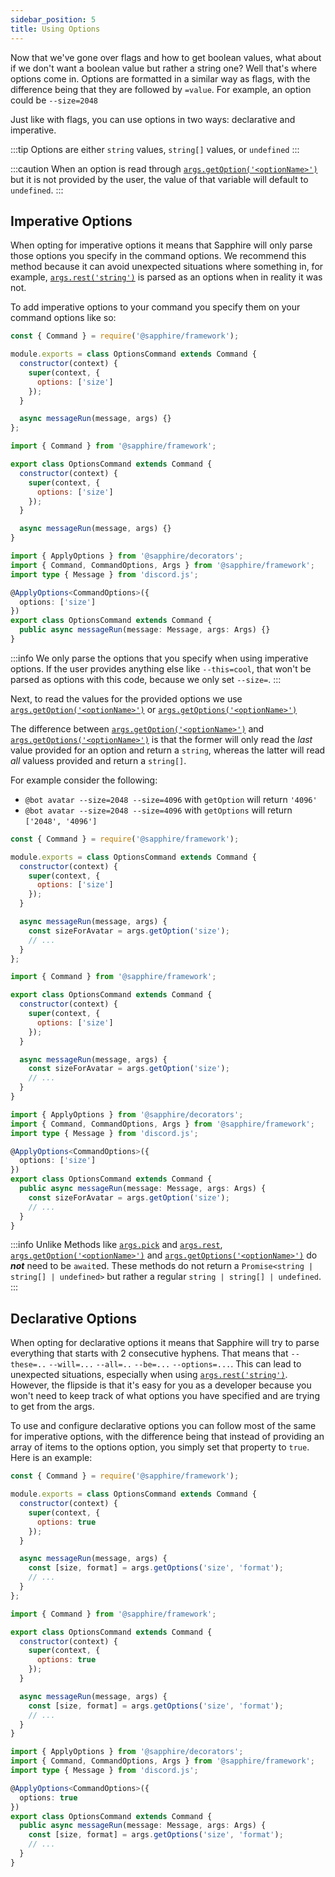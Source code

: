 ```yaml
---
sidebar_position: 5
title: Using Options
---
```



Now that we've gone over flags and how to get boolean values, what about if we don't want a boolean value but rather a string one? Well that's where options come in. Options are formatted in a similar way as flags, with the difference being that they are followed by `=value`. For example, an option could be `--size=2048`

Just like with flags, you can use options in two ways: declarative and imperative.

:::tip
Options are either `string` values, `string[]` values, or `undefined`
:::

:::caution
When an option is read through [`args.getOption('<optionName>')`](../../Documentation/api-framework/classes/Args#getOptions) but it is not provided by the user, the value of that variable will default to `undefined`.
:::

## Imperative Options

When opting for imperative options it means that Sapphire will only parse those options you specify in the command options. We recommend this method because it can avoid unexpected situations where something in, for example, [`args.rest('string')`](../../Documentation/api-framework/classes/Args#rest) is parsed as an options when in reality it was not.

To add imperative options to your command you specify them on your command options like so:

<Tabs groupId="language-choice">
<TabItem value="javascript" label="JavaScript" default>

```javascript {6}
const { Command } = require('@sapphire/framework');

module.exports = class OptionsCommand extends Command {
  constructor(context) {
    super(context, {
      options: ['size']
    });
  }

  async messageRun(message, args) {}
};
```

</TabItem>
<TabItem value="ESM" label="ESM">

```javascript {6}
import { Command } from '@sapphire/framework';

export class OptionsCommand extends Command {
  constructor(context) {
    super(context, {
      options: ['size']
    });
  }

  async messageRun(message, args) {}
}
```

</TabItem>
<TabItem value="typescript" label="TypeScript">

```typescript {6,10}
import { ApplyOptions } from '@sapphire/decorators';
import { Command, CommandOptions, Args } from '@sapphire/framework';
import type { Message } from 'discord.js';

@ApplyOptions<CommandOptions>({
  options: ['size']
})
export class OptionsCommand extends Command {
  public async messageRun(message: Message, args: Args) {}
}
```

</TabItem>
</Tabs>

:::info
We only parse the options that you specify when using imperative options. If the user provides anything else like `--this=cool`, that won't be parsed as options with this code, because we only set `--size=`.
:::

Next, to read the values for the provided options we use [`args.getOption('<optionName>')`](../../Documentation/api-framework/classes/Args#getOption) or [`args.getOptions('<optionName>')`](../../Documentation/api-framework/classes/Args#getOptions)

The difference between [`args.getOption('<optionName>')`](../../Documentation/api-framework/classes/Args#getOption) and [`args.getOptions('<optionName>')`](../../Documentation/api-framework/classes/Args#getOptions) is that the former will only read the _last_ value provided for an option and return a `string`, whereas the latter will read _all_ valuess provided and return a `string[]`.

For example consider the following:

- `@bot avatar --size=2048 --size=4096` with `getOption` will return `'4096'`
- `@bot avatar --size=2048 --size=4096` with `getOptions` will return `['2048', '4096']`

<Tabs groupId="language-choice">
<TabItem value="javascript" label="JavaScript" default>

```javascript {6}
const { Command } = require('@sapphire/framework');

module.exports = class OptionsCommand extends Command {
  constructor(context) {
    super(context, {
      options: ['size']
    });
  }

  async messageRun(message, args) {
    const sizeForAvatar = args.getOption('size');
    // ...
  }
};
```

</TabItem>
<TabItem value="ESM" label="ESM">

```javascript {6}
import { Command } from '@sapphire/framework';

export class OptionsCommand extends Command {
  constructor(context) {
    super(context, {
      options: ['size']
    });
  }

  async messageRun(message, args) {
    const sizeForAvatar = args.getOption('size');
    // ...
  }
}
```

</TabItem>
<TabItem value="typescript" label="TypeScript">

```typescript {6,10}
import { ApplyOptions } from '@sapphire/decorators';
import { Command, CommandOptions, Args } from '@sapphire/framework';
import type { Message } from 'discord.js';

@ApplyOptions<CommandOptions>({
  options: ['size']
})
export class OptionsCommand extends Command {
  public async messageRun(message: Message, args: Args) {
    const sizeForAvatar = args.getOption('size');
    // ...
  }
}
```

</TabItem>
</Tabs>

:::info
Unlike Methods like [`args.pick`](../../Documentation/api-framework/classes/Args#pick) and [`args.rest`](../../Documentation/api-framework/classes/Args#rest), [`args.getOption('<optionName>')`](../../Documentation/api-framework/classes/Args#getOption) and [`args.getOptions('<optionName>')`](../../Documentation/api-framework/classes/Args#getOptions) do **_not_** need to be `await`ed. These methods do not return a `Promise<string | string[] | undefined>` but rather a regular `string | string[] | undefined`.
:::

## Declarative Options

When opting for declarative options it means that Sapphire will try to parse everything that starts with 2 consecutive hyphens. That means that `--these=..` `--will=...` `--all=..` `--be=...` `--options=...`. This can lead to unexpected situations, especially when using [`args.rest('string')`](../../Documentation/api-framework/classes/Args#rest). However, the flipside is that it's easy for you as a developer because you won't need to keep track of what options you have specified and are trying to get from the args.

To use and configure declarative options you can follow most of the same for imperative options, with the difference being that instead of providing an array of items to the options option, you simply set that property to `true`. Here is an example:

<Tabs groupId="language-choice">
<TabItem value="javascript" label="JavaScript" default>

```javascript {6}
const { Command } = require('@sapphire/framework');

module.exports = class OptionsCommand extends Command {
  constructor(context) {
    super(context, {
      options: true
    });
  }

  async messageRun(message, args) {
    const [size, format] = args.getOptions('size', 'format');
    // ...
  }
};
```

</TabItem>
<TabItem value="ESM" label="ESM">

```javascript {6}
import { Command } from '@sapphire/framework';

export class OptionsCommand extends Command {
  constructor(context) {
    super(context, {
      options: true
    });
  }

  async messageRun(message, args) {
    const [size, format] = args.getOptions('size', 'format');
    // ...
  }
}
```

</TabItem>
<TabItem value="typescript" label="TypeScript">

```typescript {6,10}
import { ApplyOptions } from '@sapphire/decorators';
import { Command, CommandOptions, Args } from '@sapphire/framework';
import type { Message } from 'discord.js';

@ApplyOptions<CommandOptions>({
  options: true
})
export class OptionsCommand extends Command {
  public async messageRun(message: Message, args: Args) {
    const [size, format] = args.getOptions('size', 'format');
    // ...
  }
}
```

</TabItem>
</Tabs>
